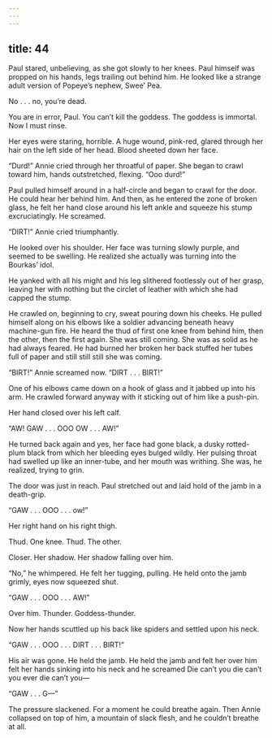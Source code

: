 ```yaml
---
---
---
```

title: 44
---




Paul stared, unbelieving, as she got slowly to her knees. Paul himself was propped on his hands, legs trailing out behind him. He looked like a strange adult version of Popeye’s nephew, Swee’ Pea.

No . . . no, you’re dead.

You are in error, Paul. You can’t kill the goddess. The goddess is immortal. Now I must rinse.

Her eyes were staring, horrible. A huge wound, pink-red, glared through her hair on the left side of her head. Blood sheeted down her face.

“Durd!” Annie cried through her throatful of paper. She began to crawl toward him, hands outstretched, flexing. “Ooo durd!”

Paul pulled himself around in a half-circle and began to crawl for the door. He could hear her behind him. And then, as he entered the zone of broken glass, he felt her hand close around his left ankle and squeeze his stump excruciatingly. He screamed.

“DIRT!” Annie cried triumphantly.

He looked over his shoulder. Her face was turning slowly purple, and seemed to be swelling. He realized she actually was turning into the Bourkas’ idol.

He yanked with all his might and his leg slithered footlessly out of her grasp, leaving her with nothing but the circlet of leather with which she had capped the stump.

He crawled on, beginning to cry, sweat pouring down his cheeks. He pulled himself along on his elbows like a soldier advancing beneath heavy machine-gun fire. He heard the thud of first one knee from behind him, then the other, then the first again. She was still coming. She was as solid as he had always feared. He had burned her broken her back stuffed her tubes full of paper and still still still she was coming.

“BIRT!” Annie screamed now. “DIRT . . . BIRT!”

One of his elbows came down on a hook of glass and it jabbed up into his arm. He crawled forward anyway with it sticking out of him like a push-pin.

Her hand closed over his left calf.

“AW! GAW . . . OOO OW . . . AW!”

He turned back again and yes, her face had gone black, a dusky rotted-plum black from which her bleeding eyes bulged wildly. Her pulsing throat had swelled up like an inner-tube, and her mouth was writhing. She was, he realized, trying to grin.

The door was just in reach. Paul stretched out and laid hold of the jamb in a death-grip.

“GAW . . . OOO . . . ow!”

Her right hand on his right thigh.

Thud. One knee. Thud. The other.

Closer. Her shadow. Her shadow falling over him.

“No,” he whimpered. He felt her tugging, pulling. He held onto the jamb grimly, eyes now squeezed shut.

“GAW . . . OOO . . . AW!”

Over him. Thunder. Goddess-thunder.

Now her hands scuttled up his back like spiders and settled upon his neck.

“GAW . . . OOO . . . DIRT . . . BIRT!”

His air was gone. He held the jamb. He held the jamb and felt her over him felt her hands sinking into his neck and he screamed Die can’t you die can’t you ever die can’t you—

“GAW . . . G—”

The pressure slackened. For a moment he could breathe again. Then Annie collapsed on top of him, a mountain of slack flesh, and he couldn’t breathe at all.